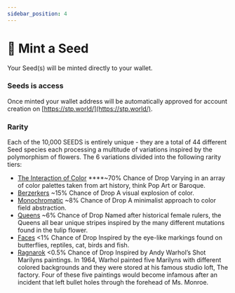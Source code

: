 ```yaml
---
sidebar_position: 4
---
```



# 🧩 Mint a Seed

Your Seed(s) will be minted directly to your wallet.

<MintSeed />

### Seeds is access

Once minted your wallet address will be automatically approved for account creation on [https://stp.world/](https://stp.world/).

### Rarity

Each of the 10,000 SEEDS is entirely unique - they are a total of 44 different Seed species each processing a multitude of variations inspired by the polymorphism of flowers. The 6 variations divided into the following rarity tiers:

- [The Interaction of Color](https://opensea.io/collection/seeds-luciensmith?search[sortAscending]=true&search[sortBy]=PRICE&search[stringTraits][0][name]=Type&search[stringTraits][0][values][0]=Interaction%20of%20Color) \*\*\*\*~70% Chance of Drop Varying in an array of color palettes taken from art history, think Pop Art or Baroque.
- [Berzerkers](https://opensea.io/collection/seeds-luciensmith?search[sortAscending]=true&search[sortBy]=PRICE&search[stringTraits][0][name]=Type&search[stringTraits][0][values][0]=Berzerkers) ~15% Chance of Drop A visual explosion of color.
- [Monochromatic](https://opensea.io/collection/seeds-luciensmith?search[sortAscending]=true&search[sortBy]=PRICE&search[stringTraits][0][name]=Type&search[stringTraits][0][values][0]=Monochromatic) ~8% Chance of Drop A minimalist approach to color field abstraction.
- [Queens](https://opensea.io/collection/seeds-luciensmith?search[sortAscending]=true&search[sortBy]=PRICE&search[stringTraits][0][name]=Type&search[stringTraits][0][values][0]=Queens) ~6% Chance of Drop Named after historical female rulers, the Queens all bear unique stripes inspired by the many different mutations found in the tulip flower.
- [Faces](https://opensea.io/collection/seeds-luciensmith?search[sortAscending]=true&search[sortBy]=PRICE&search[stringTraits][0][name]=Type&search[stringTraits][0][values][0]=Faces) <1% Chance of Drop Inspired by the eye-like markings found on butterflies, reptiles, cat, birds and fish.
- [Ragnarok](https://opensea.io/collection/seeds-luciensmith?search[sortAscending]=true&search[sortBy]=PRICE&search[stringTraits][0][name]=Type&search[stringTraits][0][values][0]=Ragnarok) <0.5% Chance of Drop Inspired by Andy Warhol’s Shot Marilyns paintings. In 1964, Warhol painted five Marilyns with different colored backgrounds and they were stored at his famous studio loft, The factory. Four of these five paintings would become infamous after an incident that left bullet holes through the forehead of Ms. Monroe.
